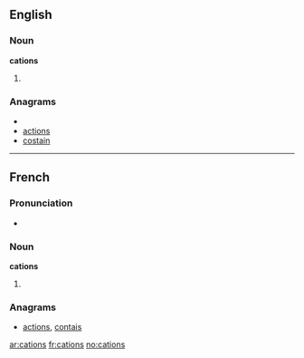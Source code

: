 {{also|catións}}
==English==

===Noun===
'''cations'''

# {{plural of|cation}}

===Anagrams===
* {{alphagram|acinost}}
* [[actions#English|actions]]
* [[costain#English|costain]]

----

==French==

===Pronunciation===
* {{IPA|/katjɔ̃/|lang=fr}}

===Noun===
'''cations''' {{m|p}}

# {{plural of|cation|lang=fr}}

===Anagrams===
* [[actions#French|actions]], [[contais#French|contais]]

[[ar:cations]]
[[fr:cations]]
[[no:cations]]